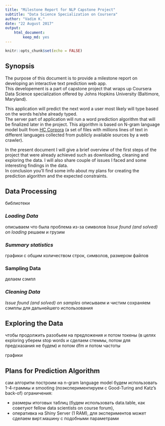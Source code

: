 ```yaml
---
title: "Milestone Report for NLP Capstone Project"
subtitle: "Data Science Specialization on Coursera"
author: "Vadim K."
date: "22 August 2017"
output: 
    html_document:
        keep_md: yes
---
```


```r
knitr::opts_chunk$set(echo = FALSE)
```

## Synopsis

The purpose of this document is to provide a milestone report on developing an 
interactive text prediction web app.  
This developement is a part of capstone project that 
wraps up Coursera Data Science specialization offered by Johns Hopkins University (Baltimore, Maryland).

This application will predict the next word a user most likely will type 
based on the words he/she already typed.  
The server part of application will run a word prediction algorithm that will be finalized later in the project. 
This algorithm is based on N-gram language model built from [HC Corpora](https://web-beta.archive.org/web/20160930083655/http://www.corpora.heliohost.org/aboutcorpus.html) (a set of files with millions lines of text in different languages collected from publicly available sources by a web crawler).

In the present document I will give a brief overview of the first steps of the project 
that were already achieved such as downloading, cleaning and exploring the data. 
I will also share couple of issues I faced and some interesting findings in the data.  
In conclusion you'll find some info about my plans for creating the prediction algorithm and the expected constraints.


## Data Processing
библиотеки


### _Loading Data_

описываем что была проблема из-за символов
_Issue found (and solved) on loading_
решаем и грузим


### _Summary statistics_
графики с общим количеством строк, символов, размером файлов

### Sampling Data
делаем сэмпл

### _Cleaning Data_
_Issue found (and solved) on samples_
описываем и чистим
сохраняем сэмплы для дальнейшего использования

## Exploring the Data

чтобы продолжить разобьем на предложения
и потом токены (в целях exploring уберем stop words и сделаем стеммы, потом для
предсказания не будем)
и потом dfm
и потом частоты

графики

## Plans for Prediction Algorithm
сам алгоритм построим на n-gram language model
будем использовать 1-4-граммы и smooting (поэкспериментируем с Good-Turing and 
Katz's back-of)
ограничения:  

* размеры итоговых таблиц (будем использовать data.table, как советуют fellow data scientists on course forum), 
* оперативка на Shiny Server (1 RAM), для экспериментов может сделаем вирт.машину с подобными параметрами

